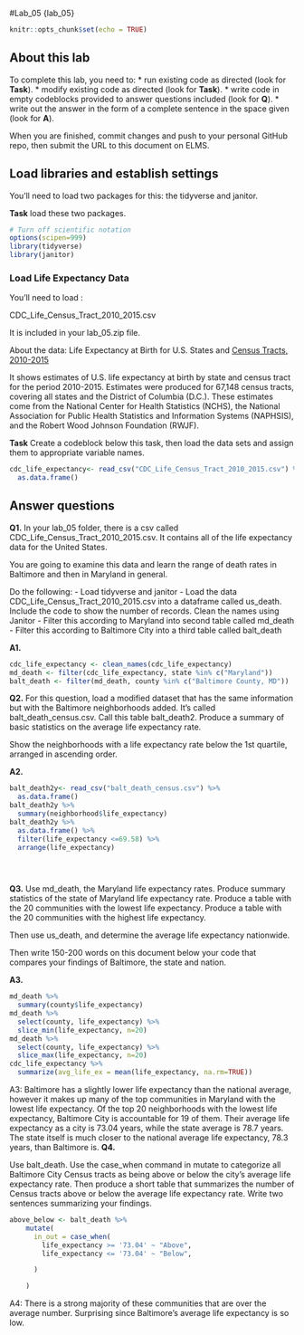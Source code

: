 #Lab_05  {lab_05}

```r
knitr::opts_chunk$set(echo = TRUE)
```

## About this lab

To complete this lab, you need to:
* run existing code as directed (look for **Task**).
* modify existing code as directed (look for **Task**).
* write code in empty codeblocks provided to answer questions included (look for **Q**).
* write out the answer in the form of a complete sentence in the space given (look for **A**).

When you are finished, commit changes and push to your personal GitHub repo, then submit the URL to this document on ELMS.

## Load libraries and establish settings

You'll need to load two packages for this: the tidyverse and janitor.

**Task** load these two packages.

```r
# Turn off scientific notation
options(scipen=999)
library(tidyverse)
library(janitor)
```

### Load Life Expectancy Data

You'll need to load :

CDC_Life_Census_Tract_2010_2015.csv

It is included in your lab_05.zip file.

About the data: 
Life Expectancy at Birth for U.S. States and [Census Tracts, 2010-2015](https://www.cdc.gov/nchs/data-visualization/life-expectancy/index.html) 

It shows estimates of U.S. life expectancy at birth by state and census tract for the period 2010-2015. Estimates were produced for 67,148 census tracts, covering all states and the District of Columbia (D.C.). These estimates come from the National Center for Health Statistics (NCHS), the National Association for Public Health Statistics and Information Systems (NAPHSIS), and the Robert Wood Johnson Foundation (RWJF).


**Task** Create a codeblock below this task, then load the data sets and assign them to appropriate variable names. 
```r
cdc_life_expectancy<- read_csv("CDC_Life_Census_Tract_2010_2015.csv") %>% 
  as.data.frame()
```


## Answer questions

**Q1.** In your lab_05 folder, there is a csv called CDC_Life_Census_Tract_2010_2015.csv.  It contains all of the life expectancy data for the United States.

You are going to examine this data and learn the range of death rates in Baltimore and then in Maryland in general.

Do the following:
-  Load tidyverse and janitor
-  Load the data CDC_Life_Census_Tract_2010_2015.csv into a dataframe called us_death. 
Include the code to show the number of records. Clean the names using Janitor
-  Filter this according to Maryland into second table called md_death
-  Filter this according to Baltimore City into a third table called balt_death

**A1.**

```r
cdc_life_expectancy <- clean_names(cdc_life_expectancy)
md_death <- filter(cdc_life_expectancy, state %in% c("Maryland"))
balt_death <- filter(md_death, county %in% c("Baltimore County, MD"))


```

**Q2.** 
For this question, load a modified dataset that has the same information but with the Baltimore neighborhoods added. It's called balt_death_census.csv. Call this table balt_death2. 
Produce a summary of basic statistics on the average life expectancy rate.

Show the neighborhoods with a life expectancy rate below the 1st quartile, arranged in ascending order. 


**A2.** 
```r
balt_death2y<- read_csv("balt_death_census.csv") %>% 
  as.data.frame()
balt_death2y %>%
  summary(neighborhood$life_expectancy)
balt_death2y %>% 
  as.data.frame() %>% 
  filter(life_expectancy <=69.58) %>% 
  arrange(life_expectancy)


  


```

**Q3.** Use md_death, the Maryland life expectancy rates.
Produce summary statistics of the state of Maryland life expectancy rate. 
Produce a table with the 20 communities with the lowest life expectancy. 
Produce a table with the 20 communities with the highest life expectancy. 

Then use us_death, and determine the average life expectancy nationwide.

Then write 150-200 words on this document below your code that compares your findings of Baltimore, the state and nation. 

**A3.**

```r
md_death %>%
  summary(county$life_expectancy)
md_death %>% 
  select(county, life_expectancy) %>% 
  slice_min(life_expectancy, n=20)
md_death %>% 
  select(county, life_expectancy) %>% 
  slice_max(life_expectancy, n=20)
cdc_life_expectancy %>% 
  summarize(avg_life_ex = mean(life_expectancy, na.rm=TRUE))


```
A3: Baltimore has a slightly lower life expectancy than the national average, however it makes up many of the top communities in Maryland with the lowest life expectancy. Of the top 20 neighborhoods with the lowest life expectancy, Baltimore City is accountable for 19 of them. Their average life expectancy as a city is 73.04 years, while the state average is 78.7 years. The state itself is much closer to the national average life expectancy, 78.3 years, than Baltimore is. 
**Q4.**

Use balt_death. Use the case_when command in mutate to categorize all Baltimore City Census tracts as being above or below the city's average life expectancy rate. 
Then produce a short table that summarizes the number of Census tracts above or below the average life expectancy rate. Write two sentences summarizing your findings.


```r
above_below <- balt_death %>% 
    mutate(
      in_out = case_when(
        life_expectancy >= '73.04' ~ "Above",
        life_expectancy <= '73.04' ~ "Below",

      )

    )


```

A4: There is a strong majority of these communities that are over the average number. Surprising since Baltimore's average life expectancy is so low. 
